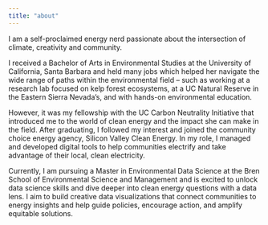 ```yaml
---
title: "about"
---
```


I am a self-proclaimed energy nerd passionate about the intersection of climate, creativity and community.

I received a Bachelor of Arts in Environmental Studies at the University of California, Santa Barbara and held many jobs which helped her navigate the wide range of paths within the environmental field -- such as working at a research lab focused on kelp forest ecosystems, at a UC Natural Reserve in the Eastern Sierra Nevada's, and with hands-on environmental education.

However, it was my fellowship with the UC Carbon Neutrality Initiative that introduced me to the world of clean energy and the impact she can make in the field. After graduating, I followed my interest and joined the community choice energy agency, Silicon Valley Clean Energy. In my role, I managed and developed digital tools to help communities electrify and take advantage of their local, clean electricity.

Currently, I am pursuing a Master in Environmental Data Science at the Bren School of Environmental Science and Management and is excited to unlock data science skills and dive deeper into clean energy questions with a data lens. I aim to build creative data visualizations that connect communities to energy insights and help guide policies, encourage action, and amplify equitable solutions.
